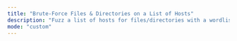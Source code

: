 ```yaml
---
title: "Brute-Force Files & Directories on a List of Hosts"
description: "Fuzz a list of hosts for files/directories with a wordlist"
mode: "custom"
---
```



<WorkflowPage 
title="Brute-Force Files & Directories on a List of Hosts"
category="Content Discovery"
description="Fuzz a list of hosts for files/directories with a wordlist"
createdOn="29 June, 2022"
author="trickest-mhmdiaa"
workflowUrl="https://editor.staging.trickest.io/preview?workflow_url=https://trickest-public-workflow.s3.eu-central-1.amazonaws.com/459ebaea-c2a8-4c03-b39e-2ff9935c71ee.json"
id="459ebaea-c2a8-4c03-b39e-2ff9935c71ee"
/>